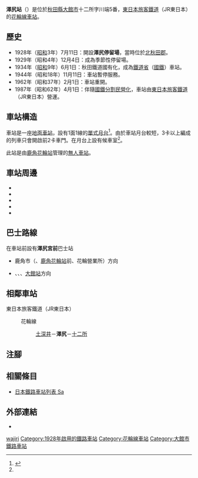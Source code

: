 {{NoteTA
|T=zh-hans:泽尻站;zh-hk:澤尻站;zh-tw:澤尻車站;
|1=zh-hans:泽尻站;zh-hk:澤尻站;zh-tw:澤尻車站;
}}
{{Infobox station
|公司色 = green
|站名 = 澤尻站
|圖片 = Sawajiri-Sta01.JPG
|pxl = 
|圖片說明 = 月台
|日文原名 = 沢尻
|平假名 = さわじり
|羅馬拼音 = Sawajiri
|副站名 = 
|電報略號 = サリ
|所在地 = {{JPN}}[[秋田縣|秋田縣]][[大館市|大館市]]十二所字川端5番
|座標 = {{coord|40|13|49.10|N|140|41|35.91|E|type:railwaystation_region:JP-24|display=inline,title}}
|車站構造 = [[地面車站|地面車站]]
|月台配置 = 1面1線
|啟用年月日 = 1928年（[[昭和|昭和]]3年）7月11日
|廢站年月日 = 
|乘客人數 = 
|上下車人次 = 
|統計年度 = 
|轉車 = 
|全寬備註 = [[無人車站|無人車站]]
|adjacent = {{Adjacent stations|system=東日本旅客鐵道|line=花輪線|left=土深井|right=十二所|note-left=2.0km|note-mid=距離[[好摩站|好摩]]86.6km|note-right=3.0km}}
}}
'''澤尻站'''（{{jpn|j=沢尻駅|hg=さわじりえき|rm=Sawajiri eki|f=y}}）是位於[[秋田縣|秋田縣]][[大館市|大館市]]十二所字川端5番，[[東日本旅客鐵道|東日本旅客鐵道]]（JR東日本）的[[花輪線|花輪線]][[鐵路車站|車站]]。

== 歷史 ==
* 1928年（[[昭和|昭和]]3年）7月11日：{{Translink|ja|秋田鉄道|秋田鐵道}}開設'''澤尻停留場'''，當時位於[[北秋田郡|北秋田郡]]{{Translink|ja|十二所町}}。
* 1929年（昭和4年）12月4日：成為季節性停留場。
* 1934年（[[昭和|昭和]]9年）6月1日：秋田鐵道國有化，成為[[鐵道省_(日本)|鐵道省]]（[[日本國有鐵道|國鐵]]）車站。
* 1944年（昭和18年）11月11日：車站暫停服務。
* 1962年（昭和37年）2月1日：車站重開。
* 1987年（昭和62年）4月1日：伴隨[[國鐵分割民營化|國鐵分割民營化]]，車站由[[東日本旅客鐵道|東日本旅客鐵道]]（JR東日本）營運。

== 車站構造 ==
車站是一座[[地面車站|地面車站]]，設有1面1線的[[單式月台|單式月台]]<ref name="jr">{{cite web |url=https://www.jreast.co.jp/estation/stations/761.html|title=JR東日本：駅構内図（沢尻駅）|date= 2020年11月14日|website= JR東日本|publisher= 東日本旅客鐵道|accessdate= 2020年11月14日|language=ja}}</ref>。由於車站月台較短，3卡以上編成的列車只會開啟前2卡車門。在月台上設有候車室<ref name="jr" />。

此站是由[[鹿角花輪站|鹿角花輪站]]管理的[[無人車站|無人車站]]。

== 車站周邊 ==
* {{Translink|ja|秋田県道66号十二所花輪大湯線|秋田縣道66號十二所花輪大湯線}}
* {{Translink|ja|国道103号|國道103號}}
* {{Translink|ja|三哲神社}}
* {{Translink|ja|老犬神社}}
* {{Translink|ja|米代川}}

== 巴士路線 ==
在車站前設有{{Translink|ja|秋北バス|秋北巴士}}'''澤尻宮前'''巴士站
* 鹿角市（{{Translink|ja|かづの厚生病院|鹿角厚生醫院|厚生醫院前}}、[[鹿角花輪站|鹿角花輪站]]前、花輪營業所）方向
* {{Translink|ja|秋田労災病院|秋田勞災醫院|勞災醫院前}}、{{Translink|ja|大館市立扇田病院|大館市立扇田醫院|扇田醫院前}}、{{Translink|ja|大館市立総合病院|大館市立綜合醫院|市立醫院前}}、[[大館站|大館站]]方向

== 相鄰車站 ==
; 東日本旅客鐵道（JR東日本）
: {{Color|#aa1e30|■}}花輪線
:: [[土深井站|土深井]]－'''澤尻'''－[[十二所站|十二所]]

== 注腳 ==
{{Reflist}}

== 相關條目 ==
{{commonscat|Sawajiri Station}}
* [[日本鐵路車站列表_Sa|日本鐵路車站列表 Sa]]

== 外部連結==
*{{外部連結/JR東日本車站|761|澤尻}}{{ja icon}}

{{花輪線}}

{{DEFAULTSORT:Sawajiri}}
[[Category:日本鐵路車站_Sa|wajiri]]
[[Category:1928年啟用的鐵路車站|Category:1928年啟用的鐵路車站]]
[[Category:花輪線車站|Category:花輪線車站]]
[[Category:大館市鐵路車站|Category:大館市鐵路車站]]